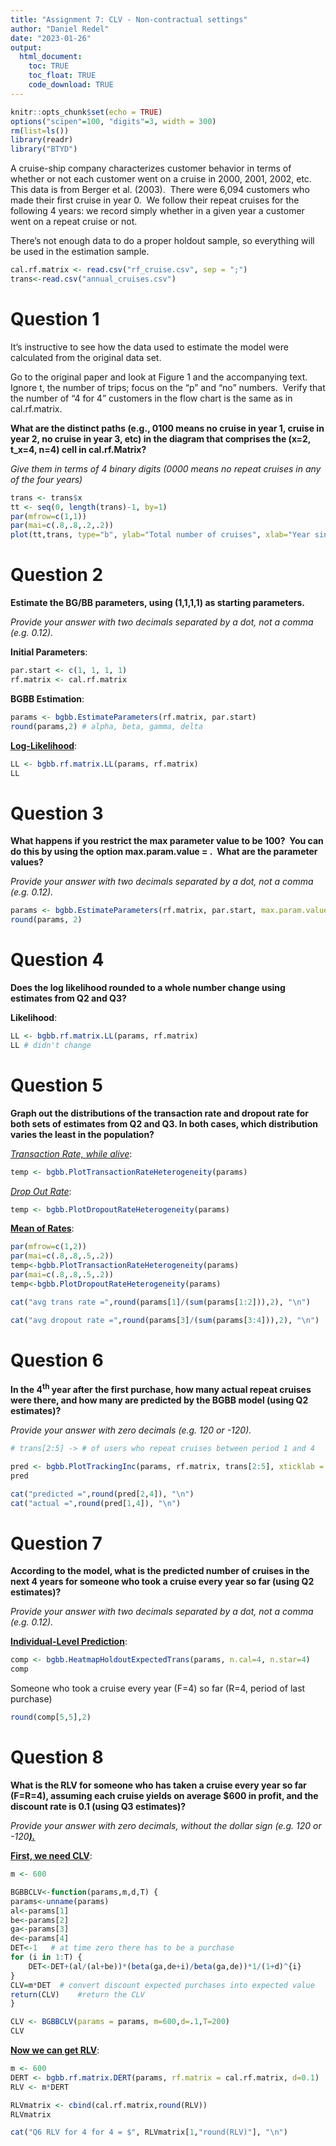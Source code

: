 ---
title: "Assignment 7: CLV - Non-contractual settings"
author: "Daniel Redel"
date: "2023-01-26"
output: 
  html_document:
    toc: TRUE
    toc_float: TRUE
    code_download: TRUE
---

```{r setup, include=FALSE}
knitr::opts_chunk$set(echo = TRUE)
options("scipen"=100, "digits"=3, width = 300)
rm(list=ls())
library(readr)
library("BTYD")
```

A cruise-ship company characterizes customer behavior in terms of whether or not each customer went on a cruise in 2000, 2001, 2002, etc. This data is from Berger et al. (2003).  There were 6,094 customers who made their first cruise in year 0.  We follow their repeat cruises for the following 4 years: we record simply whether in a given year a customer went on a repeat cruise or not. 

There's not enough data to do a proper holdout sample, so everything will be used in the estimation sample.

```{r}
cal.rf.matrix <- read.csv("rf_cruise.csv", sep = ";")
trans<-read.csv("annual_cruises.csv")
```

# Question 1

It's instructive to see how the data used to estimate the model were calculated from the original data set. 

Go to the original paper and look at Figure 1 and the accompanying text.  Ignore t, the number of trips; focus on the "p" and "no" numbers.  Verify that the number of "4 for 4" customers in the flow chart is the same as in cal.rf.matrix. 

**What are the distinct paths (e.g., 0100 means no cruise in year 1, cruise in year 2, no cruise in year 3, etc) in the diagram that comprises the (x=2, t_x=4, n=4) cell in cal.rf.Matrix?**

*Give them in terms of 4 binary digits (0000 means no repeat cruises in any of the four years)*

```{r}
trans <- trans$x
tt <- seq(0, length(trans)-1, by=1)
par(mfrow=c(1,1))
par(mai=c(.8,.8,.2,.2))
plot(tt,trans, type="b", ylab="Total number of cruises", xlab="Year since first cruise", main="", xaxt='n', ylim = c(0,7000))
```

# Question 2

**Estimate the BG/BB parameters, using (1,1,1,1) as starting parameters.**  

*Provide your answer with two decimals separated by a dot, not a comma (e.g. 0.12).*

**Initial Parameters**:

```{r}
par.start <- c(1, 1, 1, 1)
rf.matrix <- cal.rf.matrix

```

**BGBB Estimation**:

```{r}
params <- bgbb.EstimateParameters(rf.matrix, par.start)
round(params,2) # alpha, beta, gamma, delta
```

[**Log-Likelihood**]{.underline}:

```{r}
LL <- bgbb.rf.matrix.LL(params, rf.matrix)
LL
```

# Question 3

**What happens if you restrict the max parameter value to be 100?  You can do this by using the option max.param.value = .  What are the parameter values?**

*Provide your answer with two decimals separated by a dot, not a comma (e.g. 0.12).*

```{r}
params <- bgbb.EstimateParameters(rf.matrix, par.start, max.param.value = 100)
round(params, 2)
```

# Question 4

**Does the log likelihood rounded to a whole number change using estimates from Q2 and Q3?**

**Likelihood**:

```{r}
LL <- bgbb.rf.matrix.LL(params, rf.matrix)
LL # didn't change
```

# Question 5

**Graph out the distributions of the transaction rate and dropout rate for both sets of estimates from Q2 and Q3. In both cases, which distribution varies the least in the population?**

[*Transaction Rate, while alive*]{.underline}:

```{r}
temp <- bgbb.PlotTransactionRateHeterogeneity(params)
```

[*Drop Out Rate*]{.underline}:

```{r}
temp <- bgbb.PlotDropoutRateHeterogeneity(params)
```

[**Mean of Rates**]{.underline}:

```{r}
par(mfrow=c(1,2))
par(mai=c(.8,.8,.5,.2))
temp<-bgbb.PlotTransactionRateHeterogeneity(params)
par(mai=c(.8,.8,.5,.2))
temp<-bgbb.PlotDropoutRateHeterogeneity(params)

```

```{r, echo=FALSE}
cat("avg trans rate =",round(params[1]/(sum(params[1:2])),2), "\n")

cat("avg dropout rate =",round(params[3]/(sum(params[3:4])),2), "\n")
```

# Question 6

**In the 4^th^ year after the first purchase, how many actual repeat cruises were there, and how many are predicted by the BGBB model (using Q2 estimates)?**

*Provide your answer with zero decimals (e.g. 120 or -120).*

```{r}
# trans[2:5] -> # of users who repeat cruises between period 1 and 4

pred <- bgbb.PlotTrackingInc(params, rf.matrix, trans[2:5], xticklab = seq(1,4))
pred
```

```{r, echo=FALSE}
cat("predicted =",round(pred[2,4]), "\n")
cat("actual =",round(pred[1,4]), "\n")
```

# Question 7

**According to the model, what is the predicted number of cruises in the next 4 years for someone who took a cruise every year so far (using Q2 estimates)?**

*Provide your answer with two decimals separated by a dot, not a comma (e.g. 0.12).*

[**Individual-Level Prediction**]{.underline}:

```{r}
comp <- bgbb.HeatmapHoldoutExpectedTrans(params, n.cal=4, n.star=4)
comp
```

Someone who took a cruise every year (F=4) so far (R=4, period of last purchase)

```{r}
round(comp[5,5],2)
```

# Question 8

**What is the RLV for someone who has taken a cruise every year so far (F=R=4), assuming each cruise yields on average \$600 in profit, and the discount rate is 0.1 (using Q3 estimates)?**

*Provide your answer with zero decimals, without the dollar sign (e.g. 120 or -120[**).**]{.underline}*

[**First, we need CLV**]{.underline}:

```{r}
m <- 600

BGBBCLV<-function(params,m,d,T) {
params<-unname(params)
al<-params[1]
be<-params[2]
ga<-params[3]
de<-params[4]
DET<-1   # at time zero there has to be a purchase
for (i in 1:T) {
    DET<-DET+(al/(al+be))*(beta(ga,de+i)/beta(ga,de))*1/(1+d)^{i}
}
CLV=m*DET  # convert discount expected purchases into expected value
return(CLV)    #return the CLV
}
```

```{r}
CLV <- BGBBCLV(params = params, m=600,d=.1,T=200)
CLV
```

[**Now we can get RLV**]{.underline}:

```{r}
m <- 600
DERT <- bgbb.rf.matrix.DERT(params, rf.matrix = cal.rf.matrix, d=0.1)
RLV <- m*DERT

RLVmatrix <- cbind(cal.rf.matrix,round(RLV)) 
RLVmatrix
```

```{r, echo=FALSE}
cat("Q6 RLV for 4 for 4 = $", RLVmatrix[1,"round(RLV)"], "\n")
```
